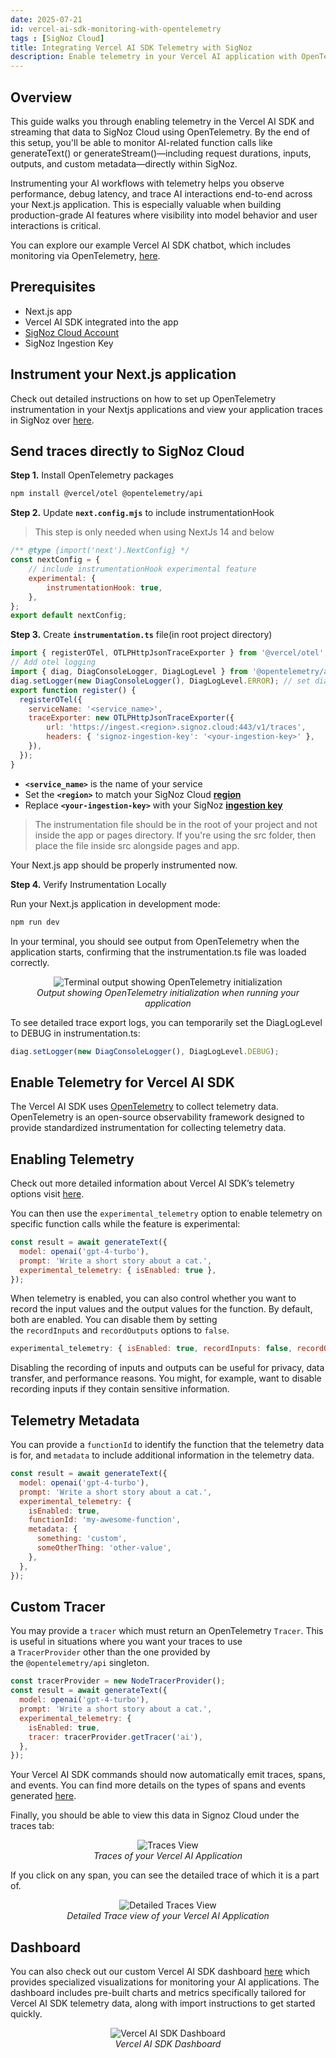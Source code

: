 ```yaml
---
date: 2025-07-21
id: vercel-ai-sdk-monitoring-with-opentelemetry
tags : [SigNoz Cloud]
title: Integrating Vercel AI SDK Telemetry with SigNoz
description: Enable telemetry in your Vercel AI application with OpenTelemetry and send traces, logs, and metrics to SigNoz
---
```


## Overview

This guide walks you through enabling telemetry in the Vercel AI SDK and streaming that data to SigNoz Cloud using OpenTelemetry. By the end of this setup, you'll be able to monitor AI-related function calls like generateText() or generateStream()—including request durations, inputs, outputs, and custom metadata—directly within SigNoz.

Instrumenting your AI workflows with telemetry helps you observe performance, debug latency, and trace AI interactions end-to-end across your Next.js application. This is especially valuable when building production-grade AI features where visibility into model behavior and user interactions is critical.

You can explore our example Vercel AI SDK chatbot, which includes monitoring via OpenTelemetry, [here](https://github.com/SigNoz/vercel-ai-sdk-opentelemetry-example).

## Prerequisites

- Next.js app
- Vercel AI SDK integrated into the app
- [SigNoz Cloud Account](https://signoz.io/teams/)
- SigNoz Ingestion Key

## Instrument your Next.js application

Check out detailed instructions on how to set up OpenTelemetry instrumentation in your Nextjs applications and view your application traces in SigNoz over [here](https://signoz.io/docs/instrumentation/opentelemetry-nextjs/).

## Send traces directly to SigNoz Cloud

**Step 1.** Install OpenTelemetry packages

```bash
npm install @vercel/otel @opentelemetry/api
```

**Step 2.** Update **`next.config.mjs`** to include instrumentationHook

> This step is only needed when using NextJs 14 and below
> 

```jsx
/** @type {import('next').NextConfig} */
const nextConfig = {
	// include instrumentationHook experimental feature
	experimental: {
		instrumentationHook: true,
	},
};
export default nextConfig;
```

**Step 3.** Create **`instrumentation.ts`** file(in root project directory)

```jsx
import { registerOTel, OTLPHttpJsonTraceExporter } from '@vercel/otel';
// Add otel logging
import { diag, DiagConsoleLogger, DiagLogLevel } from '@opentelemetry/api';
diag.setLogger(new DiagConsoleLogger(), DiagLogLevel.ERROR); // set diaglog level to DEBUG when debugging
export function register() {
  registerOTel({
    serviceName: '<service_name>',
    traceExporter: new OTLPHttpJsonTraceExporter({
        url: 'https://ingest.<region>.signoz.cloud:443/v1/traces',
        headers: { 'signoz-ingestion-key': '<your-ingestion-key>' },
    }),
  });
}

```

- **`<service_name>`** is the name of your service
- Set the **`<region>`** to match your SigNoz Cloud [**region**](https://signoz.io/docs/ingestion/signoz-cloud/overview/#endpoint)
- Replace **`<your-ingestion-key>`** with your SigNoz [**ingestion key**](https://signoz.io/docs/ingestion/signoz-cloud/keys/)

> The instrumentation file should be in the root of your project and not inside the app or pages directory. If you're using the src folder, then place the file inside src alongside pages and app.
> 

Your Next.js app should be properly instrumented now.

**Step 4.** Verify Instrumentation Locally

Run your Next.js application in development mode:

```bash
npm run dev
```

In your terminal, you should see output from OpenTelemetry when the application starts, confirming that the instrumentation.ts file was loaded correctly. 

<figure data-zoomable align='center'>
    <img src="/img/docs/llm/vercel/vercel-run-output.webp" alt="Terminal output showing OpenTelemetry initialization"/>
    <figcaption><i>Output showing OpenTelemetry initialization when running your application</i></figcaption>
</figure>

To see detailed trace export logs, you can temporarily set the DiagLogLevel to DEBUG in instrumentation.ts:

```jsx
diag.setLogger(new DiagConsoleLogger(), DiagLogLevel.DEBUG);
```

## Enable Telemetry for Vercel AI SDK

The Vercel AI SDK uses [OpenTelemetry](https://signoz.io/blog/what-is-opentelemetry/) to collect telemetry data. OpenTelemetry is an open-source observability framework designed to provide standardized instrumentation for collecting telemetry data.

## Enabling Telemetry

Check out more detailed information about Vercel AI SDK’s telemetry options visit [here](https://ai-sdk.dev/docs/ai-sdk-core/telemetry#telemetry).

You can then use the `experimental_telemetry` option to enable telemetry on specific function calls while the feature is experimental:

```jsx
const result = await generateText({
  model: openai('gpt-4-turbo'),
  prompt: 'Write a short story about a cat.',
  experimental_telemetry: { isEnabled: true },
});
```

When telemetry is enabled, you can also control whether you want to record the input values and the output values for the function. By default, both are enabled. You can disable them by setting the `recordInputs` and `recordOutputs` options to `false`.

```jsx
experimental_telemetry: { isEnabled: true, recordInputs: false, recordOutputs: false}
```

Disabling the recording of inputs and outputs can be useful for privacy, data transfer, and performance reasons. You might, for example, want to disable recording inputs if they contain sensitive information.

## Telemetry Metadata

You can provide a `functionId` to identify the function that the telemetry data is for, and `metadata` to include additional information in the telemetry data.

```jsx
const result = await generateText({
  model: openai('gpt-4-turbo'),
  prompt: 'Write a short story about a cat.',
  experimental_telemetry: {
    isEnabled: true,
    functionId: 'my-awesome-function',
    metadata: {
      something: 'custom',
      someOtherThing: 'other-value',
    },
  },
});
```

## Custom Tracer

You may provide a `tracer` which must return an OpenTelemetry `Tracer`. This is useful in situations where you want your traces to use a `TracerProvider` other than the one provided by the `@opentelemetry/api` singleton.

```jsx
const tracerProvider = new NodeTracerProvider();
const result = await generateText({
  model: openai('gpt-4-turbo'),
  prompt: 'Write a short story about a cat.',
  experimental_telemetry: {
    isEnabled: true,
    tracer: tracerProvider.getTracer('ai'),
  },
});
```

Your Vercel AI SDK commands should now automatically emit traces, spans, and events. You can find more details on the types of spans and events generated [here](https://ai-sdk.dev/docs/ai-sdk-core/telemetry#collected-data). 

Finally, you should be able to view this data in Signoz Cloud under the traces tab:

<figure data-zoomable align='center'>
    <img src="/img/docs/llm/vercel/vercel-traces-view.webp" alt="Traces View"/>
    <figcaption><i>Traces of your Vercel AI Application</i></figcaption>
</figure>

If you click on any span, you can see the detailed trace of which it is a part of.

<figure data-zoomable align='center'>
    <img src="/img/docs/llm/vercel/vercel-traces-detailed-view.webp" alt="Detailed Traces View"/>
    <figcaption><i>Detailed Trace view of your Vercel AI Application</i></figcaption>
</figure>


## Dashboard

You can also check out our custom Vercel AI SDK dashboard [here](https://signoz.io/docs/dashboards/dashboard-templates/vercel-ai-sdk-dashboard/) which provides specialized visualizations for monitoring your AI applications. The dashboard includes pre-built charts and metrics specifically tailored for Vercel AI SDK telemetry data, along with import instructions to get started quickly.

<figure data-zoomable align='center'>
    <img src="/img/docs/dashboards/dashboard-templates/vercel-ai-sdk-dashboard.webp" alt="Vercel AI SDK Dashboard"/>
    <figcaption><i>Vercel AI SDK Dashboard</i></figcaption>
</figure>
